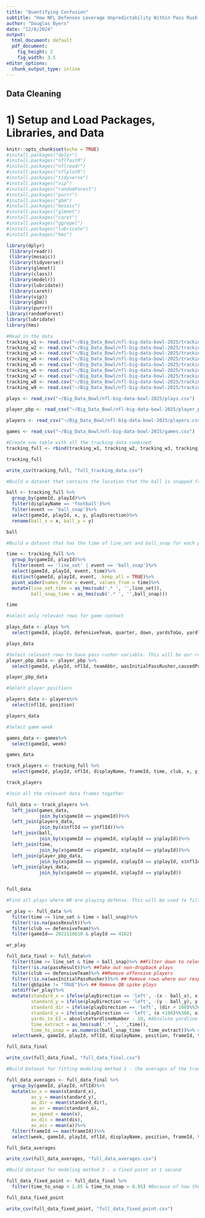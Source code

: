 ---
title: "Quantifying Confusion"
subtitle: "How NFL Defenses Leverage Unpredictability Within Pass Rush Schemes"
author: "Douglas Byers"
date: "12/8/2024"
output:
  html_document: default
  pdf_document:
    fig_height: 2
    fig_width: 3.5
editor_options: 
  chunk_output_type: inline
---
## Data Cleaning
  
# 1) Setup and Load Packages, Libraries, and Data
```{r setup, include=FALSE}
knitr::opts_chunk$set(echo = TRUE)
#install.packages("dplyr")
#install.packages("nflfastR")
#install.packages("nflreadr")
#install.packages("nflplotR")
#install.packages("tidyverse")
#install.packages("vip")
#install.packages("randomForest")
#install.packages("purrr")
#install.packages("gbm")
#install.packages("mosaic")
#install.packages("glmnet")
#install.packages("caret")
#install.packages("ggrepel")
#install.packages("lubricate")
#install.packages("hms")

library(dplyr)
 (library(readr))
 (library(mosaic))
 (library(tidyverse))
 (library(glmnet))
 (library(class))
 (library(modelr))
 (library(lubridate))
 (library(caret))
 (library(vip)) 
 (library(gbm))
 (library(purrr))
library(randomForest)
library(lubridate)
library(hms)
```


```{r}
#Read in the data
tracking_w1 <- read.csv("~/Big_Data_Bowl/nfl-big-data-bowl-2025/tracking_week_1.csv")
tracking_w2 <- read.csv("~/Big_Data_Bowl/nfl-big-data-bowl-2025/tracking_week_2.csv")
tracking_w3 <- read.csv("~/Big_Data_Bowl/nfl-big-data-bowl-2025/tracking_week_3.csv")
tracking_w4 <- read.csv("~/Big_Data_Bowl/nfl-big-data-bowl-2025/tracking_week_4.csv")
tracking_w5 <- read.csv("~/Big_Data_Bowl/nfl-big-data-bowl-2025/tracking_week_5.csv")
tracking_w6 <- read.csv("~/Big_Data_Bowl/nfl-big-data-bowl-2025/tracking_week_6.csv")
tracking_w7 <- read.csv("~/Big_Data_Bowl/nfl-big-data-bowl-2025/tracking_week_7.csv")
tracking_w8 <- read.csv("~/Big_Data_Bowl/nfl-big-data-bowl-2025/tracking_week_8.csv")
tracking_w9 <- read.csv("~/Big_Data_Bowl/nfl-big-data-bowl-2025/tracking_week_9.csv")

plays <- read_csv("~/Big_Data_Bowl/nfl-big-data-bowl-2025/plays.csv")

player_pbp <- read_csv("~/Big_Data_Bowl/nfl-big-data-bowl-2025/player_play.csv")

players <- read_csv("~/Big_Data_Bowl/nfl-big-data-bowl-2025/players.csv")

games <- read_csv("~/Big_Data_Bowl/nfl-big-data-bowl-2025/games.csv")
```


```{r}
#Create one table with all the tracking data combined
tracking_full <- rbind(tracking_w1, tracking_w2, tracking_w3, tracking_w4, tracking_w5, tracking_w6, tracking_w7, tracking_w8, tracking_w9)

tracking_full
```

```{r}
write_csv(tracking_full, "full_tracking_data.csv")
```


```{r}
#Build a dataset that contains the location that the ball is snapped from for each play. This location will then be used for our coordinate standardization later on

ball <- tracking_full %>%
  group_by(gameId, playId)%>%
  filter(displayName == 'football')%>%
  filter(event == 'ball_snap')%>%
  select(gameId, playId, x, y, playDirection)%>%
  rename(ball_x = x, ball_y = y)

ball

```



```{r}
#Build a dataset that has the time of line_set and ball_snap for each play. This will help us parse out which frames within the tracking data we don't need, and will also be used in calculating the time_to_snap variable later on

time <- tracking_full %>%
  group_by(gameId, playId)%>%
  filter(event == 'line_set' | event == 'ball_snap')%>%
  select(gameId, playId, event, time)%>%
  distinct(gameId, playId, event, .keep_all = TRUE)%>%
  pivot_wider(names_from = event, values_from = time)%>%
  mutate(line_set_time = as_hms(sub('.* ', '',line_set)),
         ball_snap_time = as_hms(sub('.* ', '',ball_snap)))

time
```



```{r}
#select only relevant rows for game context

plays_data <- plays %>%
  select(gameId, playId, defensiveTeam, quarter, down, yardsToGo, yardlineNumber, gameClock, absoluteYardlineNumber, passResult, qbSpike, playDescription)

plays_data
```


```{r}
#Select relevant rows to have pass rusher variable. This will be our response variable when modeling
player_pbp_data <- player_pbp %>%
  select(gameId, playId, nflId, teamAbbr, wasInitialPassRusher,causedPressure)

player_pbp_data
```


```{r}
#Select player positions

players_data <- players%>%
  select(nflId, position)

players_data
```


```{r}
#Select game week

games_data <- games%>%
  select(gameId, week)

games_data 
```



```{r}
track_players <- tracking_full %>%
  select(gameId, playId, nflId, displayName, frameId, time, club, x, y, s, a, dis, o, dir)

track_players

```





```{r}
#Join all the relevant data frames together

full_data <- track_players %>%
  left_join(games_data,
            join_by(x$gameId == y$gameId))%>%
  left_join(players_data, 
            join_by(x$nflId == y$nflId))%>%
  left_join(ball,
            join_by(x$gameId == y$gameId, x$playId == y$playId))%>%
  left_join(time,
            join_by(x$gameId == y$gameId, x$playId == y$playId))%>%
  left_join(player_pbp_data,
            join_by(x$gameId == y$gameId, x$playId == y$playId, x$nflId == y$nflId))%>%
  left_join(plays_data,
            join_by(x$gameId == y$gameId, x$playId == y$playId))


full_data
```




```{r}
#Find all plays where WR are playing defense. This will be used to filter these plays out of the final result.

wr_play <- full_data %>%
  filter(time >= line_set & time < ball_snap)%>%
  filter(!is.na(passResult))%>%
  filter(club == defensiveTeam)%>%
  filter(gameId== 2022110610 & playId == 4162)

wr_play
```




```{r}

full_data_final <- full_data%>%
  filter(time >= line_set & time < ball_snap)%>% ##Filter down to relevant time points
  filter(!is.na(passResult))%>% ##Take out non-dropback plays
  filter(club == defensiveTeam)%>% ##Remove offensive players
  filter(!is.na(wasInitialPassRusher))%>% ## Remove rows where our response variable is NA
  filter(qbSpike != "TRUE")%>% ## Remove QB spike plays
  setdiff(wr_play)%>%
  mutate(standard_x = ifelse(playDirection == 'left', -(x - ball_x), x - ball_x), #standardize x-coordinates
         standard_y = ifelse(playDirection == 'left', -(y - ball_y), y - ball_y), #standardize y-coordinates
         standard_dir = ifelse(playDirection == 'left', (dir + 180)%%360, dir), #standadrize direction
         standard_o = ifelse(playDirection == 'left', (o +180)%%360, o), #standardize orientation
         yards_to_EZ = absoluteYardlineNumber - 10, #Absolute yardline number gives you the distance from your point on the field to the back of the target endzone. We only care about the front of the end zone
         time_extract = as_hms(sub('.* ', '',time)),
         time_to_snap = as.numeric(ball_snap_time - time_extract))%>% #create time to snap
  select(week, gameId, playId, nflId, displayName, position, frameId, teamAbbr, quarter, down, yardsToGo, yardlineNumber, yards_to_EZ, gameClock, time_to_snap, standard_x, standard_y, standard_dir, standard_o, s, dis, a, wasInitialPassRusher)

full_data_final
```



```{r}
write_csv(full_data_final, "full_data_final.csv")
```



```{r}
#Build Dataset for fitting modeling method 2 - the averages of the tracking data points

full_data_averages <- full_data_final %>% 
  group_by(gameId, playId, nflId)%>%
  mutate(av_x = mean(standard_x),
         av_y = mean(standard_y),
         av_dir = mean(standard_dir),
         av_or = mean(standard_o),
         av_speed = mean(s),
         av_dis = mean(dis),
         av_acc = mean(a))%>%
  filter(frameId == max(frameId))%>%
  select(week, gameId, playId, nflId, displayName, position, frameId, teamAbbr, quarter, down, yardsToGo, yardlineNumber, yards_to_EZ, gameClock, av_x, av_y, av_dir, av_or, av_speed, av_dis, av_acc, wasInitialPassRusher)

full_data_averages
```



```{r}
write_csv(full_data_averages, "full_data_averages.csv")
```




```{r}
#Build dataset for modeling method 3 - a fixed point at 1 second

full_data_fixed_point <- full_data_final %>%
  filter(time_to_snap < 1.05 & time_to_snap > 0.95) #Because of how the tracking data is collected, not all plays have a point that is exactly 1.00000 seconds before the snap

full_data_fixed_point
```


```{r}
write_csv(full_data_fixed_point, "full_data_fixed_point.csv")
```





